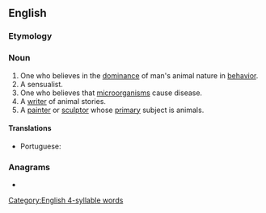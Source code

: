 ==English==

===Etymology===
{{suffix|en|animal|ist}}

===Noun===
{{en-noun}}

# One who believes in the [[dominance]] of man's animal nature in [[behavior]].
# A sensualist.
# <!--{{lb|en|archaic}}?--->One who believes that [[microorganism]]s cause disease.
# A [[writer]] of animal stories.
# A [[painter]] or [[sculptor]] whose [[primary]] subject is animals.

====Translations====
{{trans-top|painter or sculptor whose primary subject is animals}}
* Portuguese: {{t|pt|animalista|m-f}}
{{trans-mid}}
{{trans-bottom}}

===Anagrams===
* {{anagrams|en|Tamilians}}

[[Category:English 4-syllable words]]
